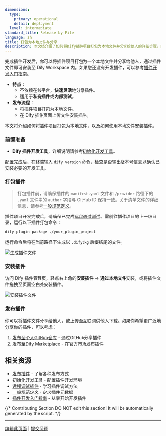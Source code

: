 ```yaml
---
dimensions:
  type:
    primary: operational
    detail: deployment
  level: intermediate
standard_title: Release by File
language: zh
title: 打包为本地文件与分享
description: 本文档介绍了如何将Dify插件项目打包为本地文件并分享给他人的详细步骤。内容包括插件打包前的准备工作、使用Dify插件开发工具执行打包命令、生成的.difypkg文件的安装方式以及如何分享插件文件给其他用户。
---
```


完成插件开发后，你可以将插件项目打包为一个本地文件并分享给他人，通过插件文件即可安装至 Dify Workspace 内。如果您还没有开发插件，可以参考[插件开发入门指南](/plugin-dev-zh/0211-getting-started-dify-tool)。

* **特点**：
  * 不依赖在线平台，**快速灵活**地分享插件。
  * 适用于**私有插件**或**内部测试**。
* **发布流程**：
  * 将插件项目打包为本地文件。
  * 在 Dify 插件页面上传文件安装插件。

本文将介绍如何将插件项目打包为本地文件，以及如何使用本地文件安装插件。

### 前置准备

* **Dify 插件开发工具**，详细说明请参考[初始化开发工具](/plugin-dev-zh/0221-initialize-development-tools)。

配置完成后，在终端输入 `dify version` 命令，检查是否输出版本号信息以确认已安装必要的开发工具。

### 打包插件

> 打包插件前，请确保插件的 `manifest.yaml` 文件和 `/provider` 路径下的 `.yaml` 文件中的 `author` 字段与 GitHub ID 保持一致。关于清单文件的详细信息，请参考[一般规范定义](/plugin-dev-zh/0411-general-specifications)。

插件项目开发完成后，请确保已完成[远程调试测试](/plugin-dev-zh/0411-remote-debug-a-plugin)。需前往插件项目的上一级目录，运行以下插件打包命令：

```bash
dify plugin package ./your_plugin_project
```

运行命令后将在当前路径下生成以 `.difypkg` 后缀结尾的文件。

![生成插件文件](https://assets-docs.dify.ai/2024/12/98e09c04273eace8fe6e5ac976443cca.png)

### 安装插件

访问 Dify 插件管理页，轻点右上角的**安装插件** → **通过本地文件**安装，或将插件文件拖拽至页面空白处安装插件。

![安装插件文件](https://assets-docs.dify.ai/2024/12/8c31c4025a070f23455799f942b91a57.png)

### 发布插件

你可以将插件文件分享给他人，或上传至互联网供他人下载。如果你希望更广泛地分享你的插件，可以考虑：

1. [发布至个人GitHub仓库](/plugin-dev-zh/0322-release-to-individual-github-repo) - 通过GitHub分享插件
2. [发布至Dify Marketplace](/plugin-dev-zh/0322-release-to-dify-marketplace) - 在官方市场发布插件

## 相关资源

- [发布插件](/plugin-dev-zh/0321-release-overview) - 了解各种发布方式
- [初始化开发工具](/plugin-dev-zh/0221-initialize-development-tools) - 配置插件开发环境
- [远程调试插件](/plugin-dev-zh/0411-remote-debug-a-plugin) - 学习插件调试方法
- [一般规范定义](/plugin-dev-zh/0411-general-specifications) - 定义插件元数据
- [插件开发入门指南](/plugin-dev-zh/0211-getting-started-dify-tool) - 从零开始开发插件

{/*
Contributing Section
DO NOT edit this section!
It will be automatically generated by the script.
*/}

---

[编辑此页面](https://github.com/langgenius/dify-docs/edit/main/plugin-dev-zh/0322-release-by-file.mdx) | [提交问题](https://github.com/langgenius/dify-docs/issues/new?template=docs.yml)

